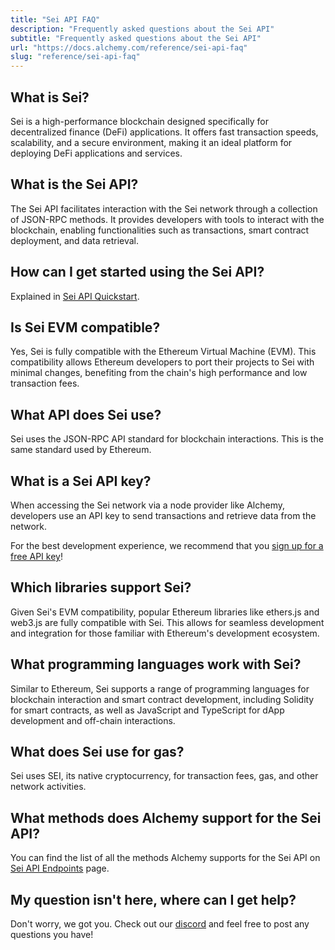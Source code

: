 ```yaml
---
title: "Sei API FAQ"
description: "Frequently asked questions about the Sei API"
subtitle: "Frequently asked questions about the Sei API"
url: "https://docs.alchemy.com/reference/sei-api-faq"
slug: "reference/sei-api-faq"
---
```


## What is Sei?

Sei is a high-performance blockchain designed specifically for decentralized finance (DeFi) applications. It offers fast transaction speeds, scalability, and a secure environment, making it an ideal platform for deploying DeFi applications and services.

## What is the Sei API?

The Sei API facilitates interaction with the Sei network through a collection of JSON-RPC methods. It provides developers with tools to interact with the blockchain, enabling functionalities such as transactions, smart contract deployment, and data retrieval.

## How can I get started using the Sei API?

Explained in [Sei API Quickstart](/reference/sei-api-quickstart).

## Is Sei EVM compatible?

Yes, Sei is fully compatible with the Ethereum Virtual Machine (EVM). This compatibility allows Ethereum developers to port their projects to Sei with minimal changes, benefiting from the chain's high performance and low transaction fees.

## What API does Sei use?

Sei uses the JSON-RPC API standard for blockchain interactions. This is the same standard used by Ethereum.

## What is a Sei API key?

When accessing the Sei network via a node provider like Alchemy, developers use an API key to send transactions and retrieve data from the network.

For the best development experience, we recommend that you [sign up for a free API key](https://dashboard.alchemy.com/signup/)!

## Which libraries support Sei?

Given Sei's EVM compatibility, popular Ethereum libraries like ethers.js and web3.js are fully compatible with Sei. This allows for seamless development and integration for those familiar with Ethereum's development ecosystem.

## What programming languages work with Sei?

Similar to Ethereum, Sei supports a range of programming languages for blockchain interaction and smart contract development, including Solidity for smart contracts, as well as JavaScript and TypeScript for dApp development and off-chain interactions.

## What does Sei use for gas?

Sei uses SEI, its native cryptocurrency, for transaction fees, gas, and other network activities.

## What methods does Alchemy support for the Sei API?

You can find the list of all the methods Alchemy supports for the Sei API on [Sei API Endpoints](/reference/sei-api-endpoints) page.

## My question isn't here, where can I get help?

Don't worry, we got you. Check out our [discord](https://alchemy.com/discord) and feel free to post any questions you have!
